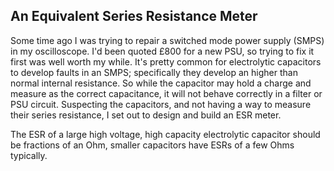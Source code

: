 
== An Equivalent Series Resistance Meter ==

Some time ago I was trying to repair a switched mode power supply (SMPS) in my oscilloscope. I'd been quoted £800 for a new PSU, so trying to fix it first was well worth my while.  It's pretty common for electrolytic capacitors to develop faults in an SMPS; specifically they develop an higher than normal internal resistance. So while the capacitor may hold a charge and measure as the correct capacitance, it will not behave correctly in a filter or PSU circuit.  Suspecting the capacitors, and not having a way to measure their series resistance, I set out to design and build an ESR meter.

The ESR of a large high voltage, high capacity electrolytic capacitor should be fractions of an Ohm, smaller capacitors have ESRs of a few Ohms typically.
